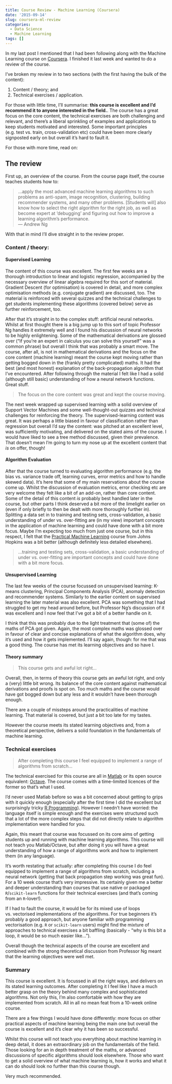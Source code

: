 ```yaml
---
title: Course Review - Machine Learning (Coursera)
date: '2015-09-14'
slug: coursera-ml-review
categories:
  - Data Science
  - Machine Learning
tags: []  
---
```


In my last post I mentioned that I had been following along with the Machine Learning course on [Coursera](https://www.coursera.org/learn/machine-learning/home/welcome). I finished it last week and wanted to do a review of the course. 

I've broken my review in to two sections (with the first having the bulk of the content):

1. Content / theory; and
2. Technical exercises / application. 

For those with little time, I'll summarise: <b>this course is excellent and I'd recommend it to anyone interested in the field.</b>. The course has a great focus on the core content, the technical exercises are both challenging and relevant, and there's a liberal sprinkling of examples and applications to keep students motivated and interested. Some important principles (e.g. test vs. train, cross-validation etc) could have been more clearly signposted early on but overall it's hard to fault it.

For those with more time, read on:

## The review

First up, an overview of the course. From the course page itself, the course teaches students how to:

<blockquote>
...apply the most advanced machine learning algorithms to such problems as anti-spam, image recognition, clustering, building recommender systems, and many other problems. [Students will] also know how to select the right algorithm for the right job, as well as become expert at 'debugging' and figuring out how to improve a learning algorithm's performance.
  <footer>— Andrew Ng</footer>
</blockquote>

With that in mind I'll dive straight in to the review proper.

### Content / theory:

#### Supervised Learning

The content of this course was excellent. The first few weeks are a thorough introduction to linear and logistic regression, accompanied by the necessary overview of linear algebra required for this sort of material. Gradient Descent (for optimisation) is covered in detail, and more complex optimisation methods (e.g. conjugate gradient) are discussed, too. The material is reinforced with several quizzes and the technical challenges to get students implementing these algorithms (covered below) serve as further reinforcement, too. 

After that it's straight in to the complex stuff: artificial neural networks. Whilst at first thought there is a big jump up to this sort of topic Professor Ng handles it extremely well and I found his discussion of neural networks to be highly enlightening. Some of the mathematical derivations are glossed over ("if you're an expert in calculus you can solve this yourself" was a common phrase) but overall I think that was probably a smart move. The course, after all, is not in mathematical derivations and the focus on the core content (machine learning) meant the course kept moving rather than getting bogged down in the (frankly pretty complicated) maths. It had the best (and most honest) explanation of the back-propagation algorithm that I've encountered. After following through the material I felt like I had a solid (although still basic) understanding of how a neural network functions. Great stuff.

<blockquote>
The focus on the core content was great and kept the course moving.
</blockquote>

The next week wrapped up supervised learning with a solid overview of Support Vector Machines and some well-thought-out quizzes and technical challenges for reinforcing the theory. The supervised-learning content was great. It was perhaps a little biased in favour of classification rather than regression but overall I'd say the content: was pitched at an excellent level, was sufficiently motivating, and delivered on the stated aims of the course. I would have liked to see a tree method discussed, given their prevalence. That doesn't mean I'm going to turn my nose up at the excellent content that *is* on offer, though!

#### Algorithm Evaluation

After that the course turned to evaluating algorithm performance (e.g. the bias vs. variance trade off, learning curves, error metrics and how to handle skewed data). It's here that some of my main reservations about the course come up. Whilst the discussion of evaluation metrics, error checking etc are very welcome they felt like a bit of an add-on, rather than core content. Some of the detail of this content *is* probably best handled later in the course, but other parts I think deserved a bit more of the limelight earlier on (even if only briefly to then be dealt with more thoroughly further in). Splitting a data set in to training and testing sets, cross-validation, a basic understanding of under vs. over-fitting are (in my view) important concepts in the application of machine learning and could have done with a bit more focus. Maybe I'm expecting too much from just one course, but in this respect, I felt that the [Practical Machine Learning](https://www.coursera.org/course/predmachlearn) course from Johns Hopkins was a bit better (although definitely less detailed elsewhere).

<blockquote>
...training and testing sets, cross-validation, a basic understanding of under vs. over-fitting are important concepts and could have done with a bit more focus.
</blockquote>

#### Unsupervised Learning

The last few weeks of the course focussed on unsupervised learning: K-means clustering, Principal Components Analysis (PCA), anomaly detection and recommender systems. Similarly to the earlier content on supervised learning the later material was also excellent. PCA was something that I had struggled to get my head around before, but Professor Ng's discussion of it was excellent and I now feel that I've got a bit of a better handle on it. 

I think that this was probably due to the light treatment that (some of) the maths of PCA got given. Again, the most complex maths was glossed over in favour of clear and concise explanations of what the algorithm does, why it's used and how it gets implemented. I'll say again, though: for me that was a good thing. The course has met its learning objectives and so have I. 

#### Theory summary

<blockquote>
This course gets and awful lot right...
</blockquote>

Overall, then, in terms of theory this course gets an awful lot right, and only a (very) little bit wrong. Its balance of the core content against mathematical derivations and proofs is spot on. Too much maths and the course would have got bogged down but any less and it wouldn't have been thorough enough. 

There are a couple of missteps around the practicalities of machine learning. That material is covered, but just a bit too late for my tastes. 

However the course meets its stated learning objectives and, from a theoretical perspective, delivers a solid foundation in the fundamentals of machine learning. 

### Technical exercises

<blockquote>
After completing this course I feel equipped to implement a range of algorithms from scratch...
</blockquote>

The technical exercised for this course are all in [Matlab](http://uk.mathworks.com/products/matlab/?refresh=true) or its open source equivalent: [Octave](https://www.gnu.org/software/octave/). The course comes with a time-limited licences of the former so that's what I used. 

I'd never used Matlab before so was a bit concerned about getting to grips with it quickly enough (especially after the first time I did the excellent but surprisingly tricky [R Programming](https://www.coursera.org/course/rprog)). However I needn't have worried: the language itself is simple enough and the exercises were structured such that a lot of the more complex steps that did not directly relate to algorithm implementation were handled for you. 

Again, this meant that course was focussed on its core aims of getting students up and running with machine learning algorithms. This course will not teach you Matlab/Octave, but after doing it you will have a great understanding of how a range of algorithms work and how to implement them (in any language). 

It's worth restating that actually: after completing this course I do feel equipped to implement a range of algorithms from scratch, including a neural network (getting that back propagation step working was great fun). For a 10 week course that's very impressive. Its certainly given me a better and deeper understanding than courses that use native or packaged `R`/`scikit-learn` functions for their technical exercises (and that's coming from an `R`-lover!).

If I had to fault the course, it would be for its mixed use of loops vs. vectorised implementations of the algorithms. For true beginners it's probably a good approach, but anyone familiar with programming vectorisation (e.g. `R` or `scikit-learn` users) might find the mixture of approaches to technical exercises a bit baffling (basically - "why is this bit a loop, it would be so much easier like..."). 

Overall though the technical aspects of the course are excellent and combined with the strong theoretical discussion from Professor Ng meant that the learning objectives were well met. 

### Summary

This course is excellent. It is focussed in all the right ways, and delivers on its stated learning outcomes. After completing it I feel like I have a much better grasp on the theory behind many complex and sophisticated algorithms. Not only this, I'm also comfortable with how they are implemented from scratch. All in all no mean feat from a 10-week online course.

There are a few things I would have done differently: more focus on other practical aspects of machine learning being the main one but overall the course is excellent and it's clear why it has been so successful.

Whilst this course will not teach you everything about machine learning in deep detail, it does an extraordinary job on the fundamentals of the field. Those looking for an in depth treatment of the maths, or advanced discussions of specific algorithms should look elsewhere. Those who want to get a solid overview of what machine learning is, how it works and what it can do should look no further than this course though.

Very much recommended.